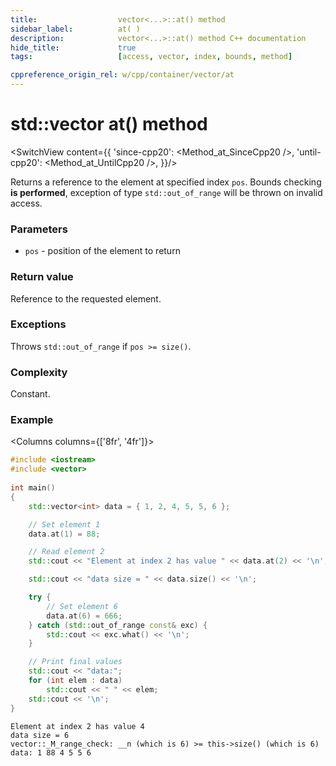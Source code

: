 ```yaml
---
title:					vector<...>::at() method
sidebar_label:			at( )
description:			vector<...>::at() method C++ documentation
hide_title:				true
tags:					[access, vector, index, bounds, method]

cppreference_origin_rel: w/cpp/container/vector/at
---
```


# std::vector at() method


<!-- Terms -->

<!----------------- Codes ---------------------->

<!-- at() -->

<SwitchView content={{
		'since-cpp20': <Method_at_SinceCpp20 />,
		'until-cpp20': <Method_at_UntilCpp20 />,
	}}/>

Returns a <Tooltip title={Term_ContAlias_Reference}>reference</Tooltip> to the element at specified index `pos`.
Bounds checking **is performed**, exception of type `std::out_of_range` will be thrown on invalid access.

### Parameters

- `pos` - position of the element to return

### Return value

Reference to the requested element.

### Exceptions

Throws `std::out_of_range` if `pos >= size()`.

### Complexity

Constant.

### Example

<Columns columns={['8fr', '4fr']}>
<div>

```cpp title='Main.cpp' showLineNumbers
#include <iostream>
#include <vector>
 
int main()
{
	std::vector<int> data = { 1, 2, 4, 5, 5, 6 };

	// Set element 1
	data.at(1) = 88;

	// Read element 2
	std::cout << "Element at index 2 has value " << data.at(2) << '\n';

	std::cout << "data size = " << data.size() << '\n';

	try {
		// Set element 6
		data.at(6) = 666;
	} catch (std::out_of_range const& exc) {
		std::cout << exc.what() << '\n';
	}

	// Print final values
	std::cout << "data:";
	for (int elem : data)
		std::cout << " " << elem;
	std::cout << '\n';
}
```

</div>
<div>

```plaintext title="Possible output"
Element at index 2 has value 4
data size = 6
vector::_M_range_check: __n (which is 6) >= this->size() (which is 6)
data: 1 88 4 5 5 6
```

</div>
</Columns>
